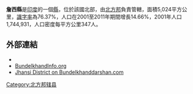 '''詹西縣'''是[[印度|印度]]的一個[[縣|縣]]，位於該國北部，由[[北方邦|北方邦]]負責管轄，面積5,024平方公里，[[識字率|識字率]]為76.37%，人口在2001至2011年期間增長14.66%，2001年人口1,744,931，人口密度每平方公里347人。

==外部連結==
* {{official website|http://jhansi.nic.in}}
* [https://web.archive.org/web/20120225172919/http://bundelkhandinfo.org/general/touristguide/jhansi.html BundelkhandInfo.org]
*[https://web.archive.org/web/20120307222940/http://www.bundelkhanddarshan.com/bundelkhand-district/69.html Jhansi District on Bundelkhanddarshan.com ]

{{coord|25|30|N|78|30|E|display=title|region:IN_type:adm2nd_source:GNS-enwiki}}

{{北方邦行政区划小作品}}
[[Category:北方邦辖县|Category:北方邦辖县]]